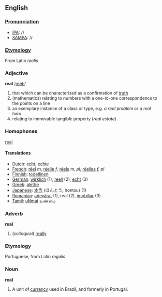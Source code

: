 == English ==
===[[Pronunciation]]===
*[[IPA]]: //
*[[SAMPA]]: //
===[[Etymology]]===
From Latin ''realis''
=== Adjective ===
'''real'''
/[[Pronunciation guide|reel:]]/

# that which can be characterized as a confirmation of [[truth]]
# (mathematics) relating to numbers with a one-to-one correspondence to the points on a line
# an exemplary instance of a class or type, e.g. <em>a real problem</em> or <em>a real hero</em>
# relating to immovable tangible property (''real estate'')

===Homophones===
[[reel]]

==== Translations ====
*[[Dutch]]: [[echt]], [[echte]]
*[[French]]: [[réel]] ''m'', [[réelle]] ''f'', [[réels]] ''m, pl'', [[réelles]] ''f, pl''
*[[Finnish]]: [[todellinen]]
*[[German]]: [[wirklich]] (1), [[reell]] (2), [[echt]] (3)
*[[Greek]]: [[alethe]]
*[[Japanese]]: [[本当]] (ほんとう, hontou) (1)
*[[Romanian]]: [[adevărat]] (1), real (2), [[imobiliar]] (3)
*[[Tamil]]: [[uNmai]] உண்மை

=== Adverb ===
'''real'''

# (colloquial) [[really]]

===Etymology===
Portuguese, from Latin ''regalis''
=== Noun ===
'''real'''

# A unit of [[currency]] used in Brazil, and formerly in Portugal.